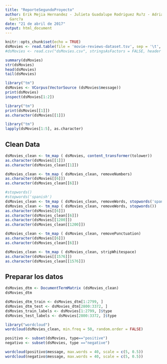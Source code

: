 ```yaml
---
title: "ReporteSegundoProyecto"
author: Erik Mejia Hernandez - Julieta Guadalupe Rodriguez Ru?z - Adrian Homero Moreno
  Garc?a
date: "21 de abril de 2017"
output: html_document
---
```


```r
knitr::opts_chunk$set(echo = TRUE)
dsMovies <- read.table(file = 'movie-reviews-dataset.tsv', sep = '\t', header = TRUE)
#dsMovies <- read.csv("dsMovies.csv", stringsAsFactors = FALSE, header = TRUE)
```


```r
summary(dsMovies)
str(dsMovies)
head(dsMovies)
tail(dsMovies)
```


```r
library("tm")
dsMovies <- VCorpus(VectorSource (dsMovies$message))
print(dsMovies)
inspect(dsMovies[1:2])
```

```r
library("tm")
print(dsMovies[[1]])
as.character(dsMovies[[1]])
```

```r
library("tm")
lapply(dsMovies[1:5], as.character)
```


## Clean Data

```r
dsMovies_clean <- tm_map ( dsMovies, content_transformer(tolower))
as.character(dsMovies[[1]])
as.character(dsMovies_clean[[1]])
```

```r
dsMovies_clean <- tm_map ( dsMovies_clean, removeNumbers)
as.character(dsMovies[[6]])
as.character(dsMovies_clean[[6]])
```

```r
#stopwords()
#stopwords('spanish')
dsMovies_clean <- tm_map ( dsMovies_clean, removeWords, stopwords('spanish'))
dsMovies_clean <- tm_map ( dsMovies_clean, removeWords, stopwords())
as.character(dsMovies[[6]])
as.character(dsMovies_clean[[6]])
as.character(dsMovies[[1200]])
as.character(dsMovies_clean[[1200]])
```

```r
dsMovies_clean <- tm_map ( dsMovies_clean, removePunctuation)
as.character(dsMovies[[6]])
as.character(dsMovies_clean[[6]])
```


```r
dsMovies_clean <- tm_map ( dsMovies_clean, stripWhitespace)
as.character(dsMovies[[1576]])
as.character(dsMovies_clean[[1576]])
```

## Preparar los datos
```r
dsMovies_dtm <- DocumentTermMatrix (dsMovies_clean)
dsMovies_dtm
```


```r
dsMovies_dtm_train <- dsMovies_dtm[1:2799, ]
dsMovies_dtm_test <- dsMovies_dtm[2800:3372, ]
dsMovies_train_labels <- dsMovies[1:2799, ]$type
dsMovies_test_labels <- dsMovies[2800:3372, ]$type
```

```r
library("wordcloud")
wordcloud(dsMovies_clean, min.freq = 50, random.order = FALSE)
```

```r
positivo <- subset(dsMovies, type=="positive")
negativo <- subset(dsMovies, type =="negative")

wordcloud(positivo$message, max.words = 40, scale = c(5, 0.5))
wordcloud(negativo$message, max.words = 40, scale = c(5, 0.5))
```


